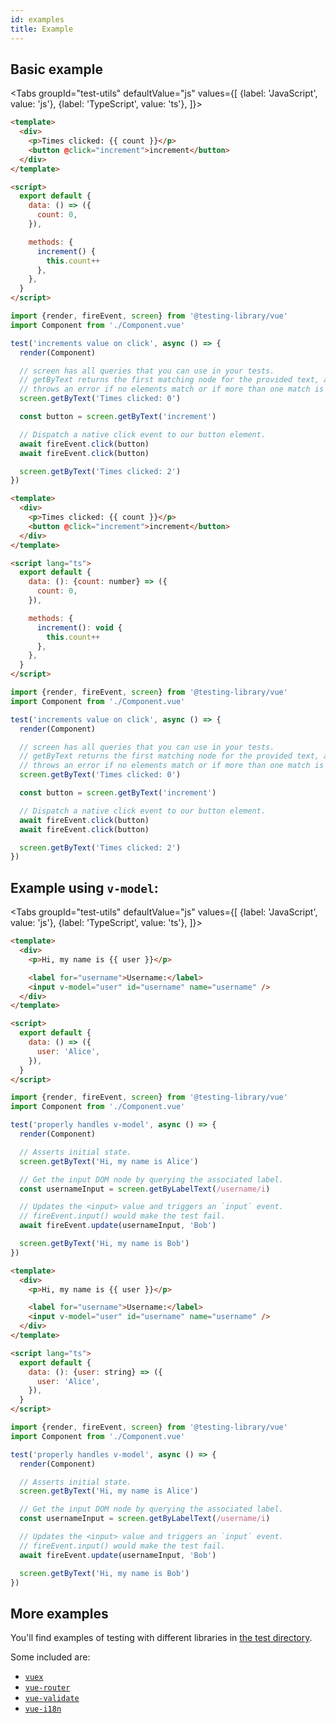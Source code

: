 ```yaml
---
id: examples
title: Example
---
```



## Basic example

<Tabs groupId="test-utils" defaultValue="js" values={[ {label: 'JavaScript',
  value: 'js'}, {label: 'TypeScript', value: 'ts'}, ]}>

  <TabItem value="js">

```html
<template>
  <div>
    <p>Times clicked: {{ count }}</p>
    <button @click="increment">increment</button>
  </div>
</template>

<script>
  export default {
    data: () => ({
      count: 0,
    }),

    methods: {
      increment() {
        this.count++
      },
    },
  }
</script>
```

```js
import {render, fireEvent, screen} from '@testing-library/vue'
import Component from './Component.vue'

test('increments value on click', async () => {
  render(Component)

  // screen has all queries that you can use in your tests.
  // getByText returns the first matching node for the provided text, and
  // throws an error if no elements match or if more than one match is found.
  screen.getByText('Times clicked: 0')

  const button = screen.getByText('increment')

  // Dispatch a native click event to our button element.
  await fireEvent.click(button)
  await fireEvent.click(button)

  screen.getByText('Times clicked: 2')
})
```

  </TabItem>

  <TabItem value="ts">

```html
<template>
  <div>
    <p>Times clicked: {{ count }}</p>
    <button @click="increment">increment</button>
  </div>
</template>

<script lang="ts">
  export default {
    data: (): {count: number} => ({
      count: 0,
    }),

    methods: {
      increment(): void {
        this.count++
      },
    },
  }
</script>
```

```ts
import {render, fireEvent, screen} from '@testing-library/vue'
import Component from './Component.vue'

test('increments value on click', async () => {
  render(Component)

  // screen has all queries that you can use in your tests.
  // getByText returns the first matching node for the provided text, and
  // throws an error if no elements match or if more than one match is found.
  screen.getByText('Times clicked: 0')

  const button = screen.getByText('increment')

  // Dispatch a native click event to our button element.
  await fireEvent.click(button)
  await fireEvent.click(button)

  screen.getByText('Times clicked: 2')
})
```

  </TabItem>

  </Tabs>

## Example using `v-model`:

<Tabs groupId="test-utils" defaultValue="js" values={[ {label: 'JavaScript',
  value: 'js'}, {label: 'TypeScript', value: 'ts'}, ]}>

  <TabItem value="js">

```html
<template>
  <div>
    <p>Hi, my name is {{ user }}</p>

    <label for="username">Username:</label>
    <input v-model="user" id="username" name="username" />
  </div>
</template>

<script>
  export default {
    data: () => ({
      user: 'Alice',
    }),
  }
</script>
```

```js
import {render, fireEvent, screen} from '@testing-library/vue'
import Component from './Component.vue'

test('properly handles v-model', async () => {
  render(Component)

  // Asserts initial state.
  screen.getByText('Hi, my name is Alice')

  // Get the input DOM node by querying the associated label.
  const usernameInput = screen.getByLabelText(/username/i)

  // Updates the <input> value and triggers an `input` event.
  // fireEvent.input() would make the test fail.
  await fireEvent.update(usernameInput, 'Bob')

  screen.getByText('Hi, my name is Bob')
})
```

</TabItem>

  <TabItem value="ts">

```html
<template>
  <div>
    <p>Hi, my name is {{ user }}</p>

    <label for="username">Username:</label>
    <input v-model="user" id="username" name="username" />
  </div>
</template>

<script lang="ts">
  export default {
    data: (): {user: string} => ({
      user: 'Alice',
    }),
  }
</script>
```

```ts
import {render, fireEvent, screen} from '@testing-library/vue'
import Component from './Component.vue'

test('properly handles v-model', async () => {
  render(Component)

  // Asserts initial state.
  screen.getByText('Hi, my name is Alice')

  // Get the input DOM node by querying the associated label.
  const usernameInput = screen.getByLabelText(/username/i)

  // Updates the <input> value and triggers an `input` event.
  // fireEvent.input() would make the test fail.
  await fireEvent.update(usernameInput, 'Bob')

  screen.getByText('Hi, my name is Bob')
})
```

  </TabItem>

  </Tabs>

## More examples

You'll find examples of testing with different libraries in
[the test directory](https://github.com/testing-library/vue-testing-library/tree/master/src/__tests__).

Some included are:

- [`vuex`](https://github.com/testing-library/vue-testing-library/blob/main/src/__tests__/vuex.js)
- [`vue-router`](https://github.com/testing-library/vue-testing-library/tree/main/src/__tests__/vue-router.js)
- [`vue-validate`](https://github.com/testing-library/vue-testing-library/tree/main/src/__tests__/validate-plugin.js)
- [`vue-i18n`](https://github.com/testing-library/vue-testing-library/blob/main/src/__tests__/translations-vue-i18n.js)
